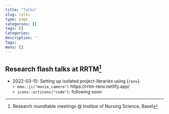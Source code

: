 ```yaml
---
title: "Talks"
slug: talks
type: page
categories: []
tags: []
Categories:
Description: ''
Tags:
menu: []
---
```


## Research flash talks at RRTM^[Research roundtable meetings @ Institue of Nursing Science, Basel]

- 2022-03-15: Setting up isolated project-libraries using {`renv`}.  
  `r emo::ji("movie_camera")` https://rrtm-renv.netlify.app/  
  `r icons::octicons("code")`: following soon
  




 
 


